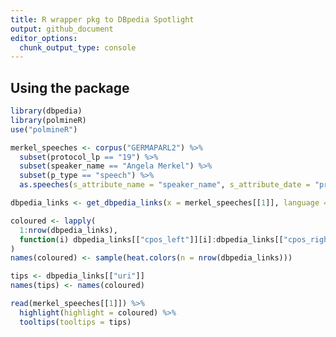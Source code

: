 ```yaml
---
title: R wrapper pkg to DBpedia Spotlight
output: github_document
editor_options: 
  chunk_output_type: console
---
```



## Using the package

```r
library(dbpedia)
library(polmineR)
use("polmineR")

merkel_speeches <- corpus("GERMAPARL2") %>% 
  subset(protocol_lp == "19") %>%
  subset(speaker_name == "Angela Merkel") %>%
  subset(p_type == "speech") %>%
  as.speeches(s_attribute_name = "speaker_name", s_attribute_date = "protocol_date")

dbpedia_links <- get_dbpedia_links(x = merkel_speeches[[1]], language = "de")

coloured <- lapply(
  1:nrow(dbpedia_links),
  function(i) dbpedia_links[["cpos_left"]][i]:dbpedia_links[["cpos_right"]][i]
)
names(coloured) <- sample(heat.colors(n = nrow(dbpedia_links)))

tips <- dbpedia_links[["uri"]]
names(tips) <- names(coloured)

read(merkel_speeches[[1]]) %>%
  highlight(highlight = coloured) %>%
  tooltips(tooltips = tips)
```